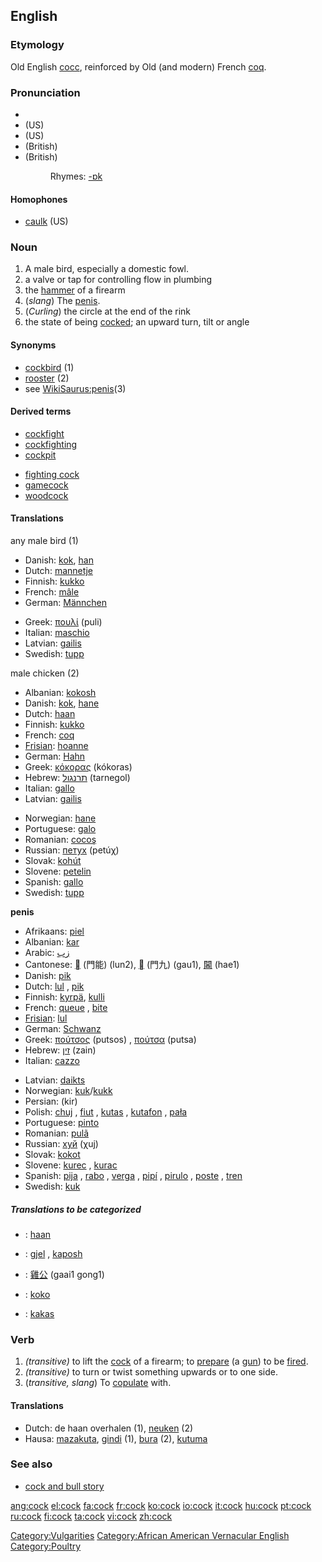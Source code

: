 ==English==

===Etymology===
Old English [[cocc]], reinforced by Old (and modern) French [[coq]].

===Pronunciation===
*{{AHD|kŏk, kôk}}
*(US) {{IPA|/kɒk/, /kɔːk/}}
*(US) {{SAMPA|/kQk/, /kO:k/}}
*(British) {{IPA|/kɒk/}}
*(British) {{SAMPA|/kQk/}}
*:Rhymes: [[Rhymes:English:-ɒk|-ɒk]]

====Homophones====
*[[caulk]] (US)

===Noun===
{{en-noun}}
# A male bird, especially a domestic fowl.
# a valve or tap for controlling flow in plumbing
# the [[hammer]] of a firearm
# (''slang'') The [[penis]].
# (''Curling'') the circle at the end of the rink
# the state of being [[cocked]]; an upward turn, tilt or angle

====Synonyms====
*[[cockbird]] (1)
*[[rooster]] (2)
*see [[WikiSaurus:penis]](3)

====Derived terms====
{{top}}
*[[cockfight]]
*[[cockfighting]]
*[[cockpit]]
{{mid}}
*[[fighting cock]]
*[[gamecock]]
*[[woodcock]]
{{bottom}}

====Translations====
;any male bird (1)
{{top}}
*Danish: [[kok]], [[han]]
*Dutch: [[mannetje]] {{n}}
*Finnish: [[kukko]]
*French: [[mâle]] {{m}}
*German: [[Männchen]] {{n}}
{{mid}}
*Greek: [[πουλί]] (puli) {{n}}
*Italian: [[maschio]] {{m}}
*Latvian: [[gailis]] {{m}}
*Swedish: [[tupp]]
{{bottom}}

;male chicken (2)
{{top}}
*Albanian: [[kokosh]] {{m}}
*Danish: [[kok]], [[hane]] {{c}}
*Dutch: [[haan]] {{m}}
*Finnish: [[kukko]]
*French: [[coq]] {{m}}
*[[Frisian]]: [[hoanne]]
*German: [[Hahn]] {{m}}
*Greek: [[κόκορας]] (kókoras) {{m}}
*Hebrew: [[תרנגול]] (tarnegol)
*Italian: [[gallo]] {{m}}
*Latvian: [[gailis]] {{m}}
{{mid}}
*Norwegian: [[hane]] {{m}}
*Portuguese: [[galo]] {{m}}
*Romanian: [[cocoş]] {{m}}
*Russian: [[петух]] (petúχ) {{m}}
*Slovak: [[kohút]] {{m}}
*Slovene: [[petelin]] {{m}}
*Spanish: [[gallo]] {{m}}
*Swedish: [[tupp]]
{{bottom}}

'''penis'''
{{top}}
*Afrikaans: [[piel]]
*Albanian: [[kar]]
*Arabic: [[زب]] 
*Cantonese: [[]] (門能) (lun2), [[]] (門九) (gau1), [[閪]] (hae1)
*Danish: [[pik]]
*Dutch: [[lul]] {{m}}, [[pik]] {{m}}
*Finnish: [[kyrpä]], [[kulli]]
*French: [[queue]] {{f}}, [[bite]] {{f}}
*[[Frisian]]: [[lul]]
*German: [[Schwanz]] {{m}}
*Greek: [[πούτσος]] (putsos) {{m}}, [[πούτσα]] (putsa) {{f}}
*Hebrew: [[זין]] (zain)
*Italian: [[cazzo]] {{m}}
{{mid}}
*Latvian: [[daikts]] {{m}}
*Norwegian: [[kuk]]/[[kukk]] {{m}}
*Persian: {{FAchar|[[کیر]]}} (kir)
*Polish: [[chuj]] {{m}}, [[fiut]] {{m}}, [[kutas]] {{m}}, [[kutafon]] {{m}}, [[pała]] {{f}}
*Portuguese: [[pinto]] {{m}}
*Romanian: [[pulã]] {{f}}
*Russian: [[хуй#Russian|хуй]] (χuj) {{m}}
*Slovak: [[kokot]] {{m}}
*Slovene: [[kurec]] {{m}}, [[kurac]] {{m}}
*Spanish: [[pija]] {{f}}, [[rabo]] {{m}}, [[verga]] {{f}}, [[pipí]] {{m}}, [[pirulo]] {{m}}, [[poste]] {{m}}, [[tren]] {{m}}
*Swedish: [[kuk]]
{{bottom}}

=====Translations to be categorized=====
{{checktrans}}
{{top}}
*{{ttbc|Afrikaans}}: [[haan]]
*{{ttbc|Albanian}}: [[gjel]] {{m}}, [[kaposh]] {{m}}
*{{ttbc|Cantonese}}: [[雞公]] (gaai1 gong1)
{{mid}}
*{{ttbc|Esperanto}}: [[koko]]
*{{ttbc|Hungarian}}: [[kakas]]
{{bottom}}

===Verb===
{{en-verb}}

# ''(transitive)'' to lift the [[cock]] of a firearm; to [[prepare]] (a [[gun]]) to be [[fire]]d.
# ''(transitive)'' to turn or twist something upwards or to one side.
# (''transitive, slang'') To [[copulate]] with.

====Translations====
*Dutch: de haan overhalen (1), [[neuken]] (2)
*Hausa: [[mazakuta]], [[gindi]] (1), [[bura]] (2), [[kutuma]]

===See also===
* [[cock and bull story]]

[[Category:Vulgarities]]

[[Category:African American Vernacular English]]
[[Category:Poultry]]

[[ang:cock]]
[[el:cock]]
[[fa:cock]]
[[fr:cock]]
[[ko:cock]]
[[io:cock]]
[[it:cock]]
[[hu:cock]]
[[pt:cock]]
[[ru:cock]]
[[fi:cock]]
[[ta:cock]]
[[vi:cock]]
[[zh:cock]]